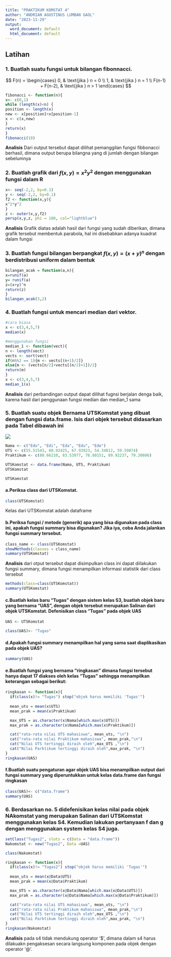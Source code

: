 ```yaml
---
title: "PRAKTIKUM KOMSTAT 4"
author: "ANDRIAN AGUSTINUS LUMBAN GAOL"
date: "2023-11-29"
output:
  word_document: default
  html_document: default
---
```


## Latihan

### 1. Buatlah suatu fungsi untuk bilangan fibonnacci.

$$ F(n) = 
\begin{cases}
    0, & \text{jika } n = 0 \\
    1, & \text{jika } n = 1 \\
    F(n-1) + F(n-2), & \text{jika } n > 1
\end{cases}
$$

```r
fibonacci <- function(n){
x<- c(0,1)
while (length(x)<n) {
position <- length(x)
new <- x[position]+x[position-1]
x <- c(x,new)
}
return(x)
}
fibonacci(10)
```
**Analisis** Dari output tersebut dapat dilihat pemanggilan fungsi fibbonacci berhasil, dimana output berupa bilangna yang di jumlah dengan bilangan sebelumnya


### 2. Buatlah grafik dari $f(x, y) = x^2y^2$ dengan menggunakan fungsi dalam R

```r
x<- seq(-2,2, by=0.1)
y <- seq(-2,2, by=0.1)
f2 <- function(x,y){
x^2*y^2
}
z <- outer(x,y,f2)
persp(x,y,z, phi = 180, col="lightblue")
```
**Analisis** Grafik diatas adalah hasil dari fungsi yang sudah diberikan, dimana grafik tersebut membentuk parabola, hal ini disebabkan adanya kuadrat dalam fungsi 

### 3. Buatlah fungsi bilangan berpangkat $f(x, y) = (x + y)^n$ dengan berdistribusi uniform dalam bentuk

```r
bilangan_acak = function(a,n){
x=runif(a)
y= runif(a)
z=(x+y)^n
return(z)
}
bilangan_acak(3,2)
```

### 4. Buatlah fungsi untuk mencari median dari vektor.

```r
#cara biasa
x <- c(3,4,5,7)
median(x)

#menggunakan fungsi
median_1 <- function(vect){
n <- length(vect)
vects <- sort(vect)
if(n%%2 == 1){m <- vects[(n+1)/2]}
else{m <- (vects[n/2]+vects[(n/2)+1])/2}
return(m)
}
x <- c(3,4,5,7)
median_1(x)
```
**Analisis** dari perbandingan output dapat dilihat fugnsi berjalan denga baik, karena hasil dari penggunaan fungsi median dan median_1 sama


### 5. Buatlah suatu objek Bernama UTSKomstat yang dibuat dengan fungsi data.frame. Isis dari objek tersebut didasarkan pada Tabel dibawah ini

![](images/Screenshot%202023-11-29%20155944.png)

```r
Nama <- c("Edo", "Edi", "Eda", "Edu", "Ede")
UTS <- c(55.51543, 60.92425, 67.93923, 54.34812, 59.59874)
Praktikum <- c(80.66210, 83.53977, 78.80151, 89.92237, 79.30606)

UTSKomstat <- data.frame(Nama, UTS, Praktikum)
UTSKomstat
```

```r
UTSKomstat
```

#### a.Periksa class dari UTSKomstat.

```r
class(UTSKomstat)
```

Kelas dari UTSKomstat adalah dataframe

#### b.Periksa fungsi / metode (generik) apa yang bisa digunakan pada class ini, apakah fungsi summary bisa digunakan? Jika iya, coba Anda jalankan fungsi summary tersebut.

```r
class_name <- class(UTSKomstat)
showMethods(classes = class_name)
summary(UTSKomstat)

```
**Analisis** dari otput tersebut dapat disimpulkan class ini dapat diilakukan fungsi summary, dimana fungsi menampilkan informasi statistik dari class tersebut


```r
methods(class=class(UTSKomstat))
summary(UTSKomstat)
```

#### c.Buatlah kelas baru "Tugas" dengan sistem kelas S3, buatlah objek baru yang bernama "UAS", dengan objek tersebut merupakan Salinan dari objek UTSKomstat. Defenisikan class "Tugas" pada objek UAS

```r
UAS <- UTSKomstat

class(UAS)<- "Tugas"
```

#### d.Apakah fungsi summary menampilkan hal yang sama saat diaplikasikan pada objek UAS?

```r
summary(UAS)
```

#### e.Buatlah fungsi yang bernama "ringkasan" dimana fungsi tersebut hanya dapat 17 diakses oleh kelas "Tugas" sehingga menampilkan keterangan sebagai berikut:

```r
ringkasan <- function(x){
  if(class(x)!= "Tugas") stop("objek harus memiliki 'Tugas'")
  
  mean_uts = mean(x$UTS)
  mean_prak = mean(x$Praktikum)

  max_UTS = as.character(x$Nama[which.max(x$UTS)])
  max_prak = as.character(x$Nama[which.max(x$Praktikum)])

  cat("rata-rata nilai UTS mahasiswa", mean_uts, "\n")
  cat("rata-rata nilai Praktikum mahasiswa", mean_prak,"\n")
  cat("Nilai UTS tertinggi diraih oleh",max_UTS ,"\n")
  cat("Nilai Parktikum tertinggi diraih oleh",max_prak, "\n")
}
ringkasan(UAS)

```

#### f.Buatlah suatu pengaturan agar objek UAS bisa menampilkan output dari fungsi summary yang diperuntukkan untuk kelas data.frame dan fungsi ringkasan

```r
class(UAS)<- c("data.frame")
summary(UAS)
```

### 6. Berdasarkan no. 5 didefenisikan kelas nilai pada objek NAkomstat yang merupakan Salinan dari UTSKomstat menggunakan kelas S4. Kemudian lakukan pertanyaan f dan g dengan menggunakan system kelas S4 juga.

```r
setClass("Tugas2", slots = c(Data = "data.frame"))
Nakomstat <- new("Tugas2", Data =UAS)

class(Nakomstat)
```
```r
ringkasan <- function(x){
  if(class(x)!= "Tugas2") stop("objek harus memiliki 'Tugas'")
  
  mean_uts = mean(x@Data$UTS)
  mean_prak = mean(x@Data$Praktikum)

  max_UTS = as.character(x@Data$Nama[which.max(x@Data$UTS)])
  max_prak = as.character(x@Data$Nama[which.max(x@Data$Praktikum)])

  cat("rata-rata nilai UTS mahasiswa", mean_uts, "\n")
  cat("rata-rata nilai Praktikum mahasiswa", mean_prak,"\n")
  cat("Nilai UTS tertinggi diraih oleh",max_UTS ,"\n")
  cat("Nilai Parktikum tertinggi diraih oleh",max_prak, "\n")
}
ringkasan(Nakomstat)
```
**Analisis** pada s4 tidak mendukung operator '$', dimana dalam s4 harus dilakuakn pengaksesan secara langsung komponen pada objek dengan operator '@'. 
